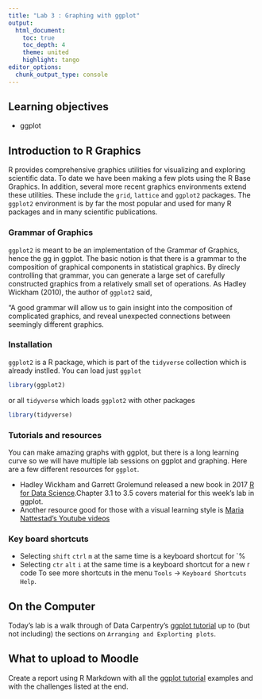 ```yaml
---
title: "Lab 3 : Graphing with ggplot"
output:
  html_document:
    toc: true
    toc_depth: 4
    theme: united
    highlight: tango
editor_options: 
  chunk_output_type: console
---
```


## Learning objectives

* ggplot

## Introduction to R Graphics

R provides comprehensive graphics utilities for visualizing and exploring scientific data. To date we have been making a few plots using the R Base Graphics. In addition, several more recent graphics environments extend these utilities. These include the `grid`, `lattice` and `ggplot2` packages. The `ggplot2` environment is by far the most popular and used for many R packages and in many scientific publications. 

### Grammar of Graphics

`ggplot2` is meant to be an implementation of the Grammar of Graphics, hence the gg in ggplot. The basic notion is that there is a grammar to the composition of graphical components in statistical graphics. By direcly controlling that grammar, you can generate a large set of carefully constructed graphics from a relatively small set of operations. As Hadley Wickham (2010), the author of `ggplot2` said,

"A good grammar will allow us to gain insight into the composition of complicated graphics, and reveal unexpected connections between seemingly different graphics.

### Installation

`ggplot2` is a R package, which is part of the `tidyverse` collection which is already instlled. You can load just `ggplot`

```r
library(ggplot2)
```

or all `tidyverse` which loads `ggplot2` with other packages

```r
library(tidyverse)
```

### Tutorials and resources

You can make amazing graphs with ggplot, but there is a long learning curve so we will have multiple lab sessions on ggplot and graphing. Here are a few different resources for `ggplot`.

* Hadley Wickham and Garrett Grolemund released a new book in 2017 [R for Data Science](http://r4ds.had.co.nz/).Chapter 3.1 to 3.5 covers material for this week's lab in ggplot.
* Another resource good for those with a visual learning style is [Maria Nattestad's Youtube videos](https://www.youtube.com/channel/UC2bWYX9h1KlaGWfTDuhASWg)

### Key board shortcuts

* Selecting `shift` `ctrl` `m` at the same time is a keyboard shortcut for `%
* Selecting `ctr` `alt` `i` at the same time is a keyboard shortcut for a new r code 
To see more shortcuts in the menu `Tools` → `Keyboard Shortcuts Help`.

## On the Computer

Today's lab is a walk through of Data Carpentry's [ggplot tutorial](https://datacarpentry.org/R-ecology-lesson/04-visualization-ggplot2.html) up to (but not including) the sections on `Arranging and Explorting plots`.

## What to upload to Moodle

Create a report using R Markdown with all the [ggplot tutorial](https://datacarpentry.org/R-ecology-lesson/04-visualization-ggplot2.html) examples and with the challenges listed at the end.

